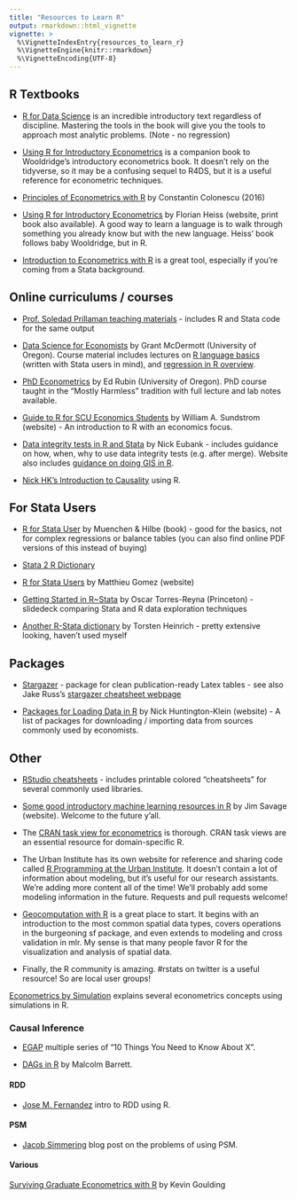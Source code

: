 ```yaml
---
title: "Resources to Learn R"
output: rmarkdown::html_vignette
vignette: >
  %\VignetteIndexEntry{resources_to_learn_r}
  %\VignetteEngine{knitr::rmarkdown}
  %\VignetteEncoding{UTF-8}
---
```


## R Textbooks

* [R for Data Science](https://r4ds.had.co.nz/) is an incredible introductory text regardless of discipline. Mastering the tools in the book will give you the tools to approach most analytic problems. (Note - no regression)

* [Using R for Introductory Econometrics](http://www.urfie.net/) is a companion book to Wooldridge's introductory econometrics book. It doesn't rely on the tidyverse, so it may be a confusing sequel to R4DS, but it is a useful reference for econometric techniques.

* [Principles of Econometrics with R](https://bookdown.org/ccolonescu/RPoE4/) by Constantin Colonescu (2016)

* [Using R for Introductory Econometrics](http://www.urfie.net/) by Florian Heiss (website, print book also available). A good way to learn a language is to walk through something you already know but with the new language. Heiss' book follows baby Wooldridge, but in R.

* [Introduction to Econometrics with R](https://www.econometrics-with-r.org/) is a great tool, especially if you're coming from a Stata background.


## Online curriculums / courses

* [Prof. Soledad Prillaman teaching materials](https://www.soledadprillaman.com/teaching-materials) - includes R and Stata code for the same output

* [Data Science for Economists](https://github.com/uo-ec607/lectures) by Grant McDermott (University of Oregon). Course material includes lectures on [R language basics](https://raw.githack.com/uo-ec607/lectures/master/04-rlang/04-rlang.html) (written with Stata users in mind), and [regression in R overview](https://raw.githack.com/uo-ec607/lectures/master/08-regression/08-regression.html).

* [PhD Econometrics](https://github.com/edrubin/EC525S19) by Ed Rubin (University of Oregon). PhD course taught in the "Mostly Harmless" tradition with full lecture and lab notes available.

* [Guide to R for SCU Economics Students](https://rpubs.com/wsundstrom/home) by William A. Sundstrom (website) - An introduction to R with an economics focus.

* [Data integrity tests in R and Stata](http://www.nickeubank.com/data-integrity-tests-r/) by Nick Eubank - includes guidance on how, when, why to use data integrity tests (e.g. after merge). Website also includes [guidance on doing GIS in R](http://www.nickeubank.com/gis-in-r/).

* [Nick HK's Introduction to Causality](http://www.nickchk.com/econ305.html) using R.


## For Stata Users

* [R for Stata User](https://www.amazon.com/R-Stata-Users-Statistics-Computing/dp/1441913173) by Muenchen & Hilbe (book) - good for the basics, not for complex regressions or balance tables (you can also find online PDF versions of this instead of buying)

* [Stata 2 R Dictionary](https://github.com/EconometricsBySimulation/RStata/wiki/Dictionary:-Stata-to-R)

* [R for Stata Users](https://www.matthieugomez.com/statar/index.html) by Matthieu Gomez (website)

* [Getting Started in R~Stata](https://dss.princeton.edu/training/RStata.pdf) by Oscar Torres-Reyna (Princeton) - slidedeck comparing Stata and R data exploration techniques

* [Another R-Stata dictionary](http://www.torsten-heinrich.com/blog/R-Stata.pdf) by Torsten Heinrich - pretty extensive looking, haven't used myself

## Packages

* [Stargazer](https://cran.r-project.org/web/packages/stargazer/stargazer.pdf) - package for clean publication-ready Latex tables - see also Jake Russ's [stargazer cheatsheet webpage](https://www.jakeruss.com/cheatsheets/stargazer/)

* [Packages for Loading Data in R](http://nickchk.com/econometrics.html#Rdata) by Nick Huntington-Klein (website) - A list of packages for downloading / importing data from sources commonly used by economists.


## Other

* [RStudio cheatsheets](https://www.rstudio.com/resources/cheatsheets/) - includes printable colored "cheatsheets" for several commonly used libraries.

* [Some good introductory machine learning resources in R](https://modernstatisticalworkflow.blogspot.com/2018/01/some-good-introductory-machine-learning.html) by Jim Savage (website). Welcome to the future y'all.

* The [CRAN task view for econometrics](https://cran.r-project.org/web/views/Econometrics.html) is thorough. CRAN task views are an essential resource for domain-specific R.

* The Urban Institute has its own website for reference and sharing code called [R Programming at the Urban Institute](https://ui-research.github.io/r-at-urban/). It doesn't contain a lot of information about modeling, but it's useful for our research assistants. We're adding more content all of the time! We'll probably add some modeling information in the future. Requests and pull requests welcome!

* [Geocomputation with R](https://geocompr.robinlovelace.net/) is a great place to start. It begins with an introduction to the most common spatial data types, covers operations in the burgeoning sf package, and even extends to modeling and cross validation in mlr. My sense is that many people favor R for the visualization and analysis of spatial data.

* Finally, the R community is amazing. #rstats on twitter is a useful resource! So are local user groups!


[Econometrics by Simulation](http://www.econometricsbysimulation.com/p/r.html) explains several econometrics concepts using simulations in R.


### Causal Inference



* [EGAP](https://egap.org/list-methods-guides) multiple series of "10 Things You Need to Know About X".

* [DAGs in R](https://cran.r-project.org/web/packages/ggdag/vignettes/intro-to-dags.html) by Malcolm Barrett.


#### RDD  

* [Jose M. Fernandez](https://rpubs.com/cuborican/RDD) intro to RDD using R.  


#### PSM  
* [Jacob Simmering](http://jacobsimmering.com/2015/04/15/PropensityScoreModels/) blog post on the problems of using PSM.  

#### Various  

[Surviving Graduate Econometrics with R](https://thetarzan.wordpress.com/category/surviving-graduate-econometrics-with-r/) by Kevin Goulding  
